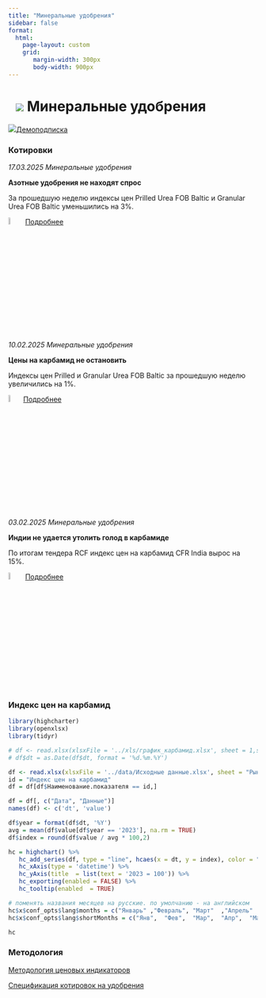 ```yaml
---
title: "Минеральные удобрения"
sidebar: false
format: 
  html:
    page-layout: custom
    grid:
       margin-width: 300px
       body-width: 900px
---
```


# ![](../images/icon-agro.svg) Минеральные удобрения {.my-custom-class style="margin-left:3%;"}

![](../images/icon-subscription.svg)[Демоподписка](../demo-subscription.qmd)

::::: {.grid style="margin-left:0%"}
::: {.g-col-12 .g-col-sm-12 .g-col-xs-12 .g-col-xl-6 .g-col-md-6 .g-col-lg-6}
### Котировки

*17.03.2025 Минеральные удобрения*

**Азотные удобрения не находят спрос**

За прошедшую неделю индексы цен Prilled Urea FOB Baltic и Granular Urea FOB Baltic уменьшились на 3%. 

![](../images/icon-locker.svg){width="6%"} [Подробнее](../demo-subscription.qmd)

*10.02.2025 Минеральные удобрения*

**Цены на карбамид не остановить**

Индексы цен Prilled и Granular Urea FOB Baltic за прошедшую неделю увеличились на 1%.

![](../images/icon-locker.svg){width="6%"}[Подробнее](../demo-subscription.qmd)

*03.02.2025 Минеральные удобрения*

**Индии не удается утолить голод в карбамиде**

По итогам тендера RCF индекс цен на карбамид CFR India вырос на 15%.

![](../images/icon-locker.svg){width="6%"} [Подробнее](../demo-subscription.qmd)

:::

::: {.g-col-12 .g-col-sm-12 .g-col-xs-12 .g-col-xl-6 .g-col-md-6 .g-col-lg-6}
### Индекс цен на карбамид

```r

library(highcharter)
library(openxlsx)
library(tidyr)

# df <- read.xlsx(xlsxFile = '../xls/график_карбамид.xlsx', sheet = 1,startRow = 1, detectDates = TRUE) 
# df$dt = as.Date(df$dt, format = '%d.%m.%Y')

df <- read.xlsx(xlsxFile = '../data/Исходные данные.xlsx', sheet = "Рынки", detectDates = TRUE)
id = "Индекс цен на карбамид"
df = df[df$Наименование.показателя == id,]

df = df[, c("Дата", "Данные")]
names(df) <- c('dt', 'value')

df$year = format(df$dt, '%Y')
avg = mean(df$value[df$year == '2023'], na.rm = TRUE)
df$index = round(df$value / avg * 100,2)

hc = highchart() %>% 
   hc_add_series(df, type = "line", hcaes(x = dt, y = index), color = "#1A4AFC", name = "Индекс цен на карбамид", marker = list(enabled = FALSE)) %>% 
   hc_xAxis(type = 'datetime') %>% 
   hc_yAxis(title  = list(text = '2023 = 100')) %>% 
   hc_exporting(enabled = FALSE) %>% 
   hc_tooltip(enabled  = TRUE)

# поменять названия месяцев на русские. по умолчанию - на английском
hc$x$conf_opts$lang$months = c("Январь"	,"Февраль",	"Март"	,"Апрель"	,"Май",	"Июнь", "Июль",	"Август",	"Сентябрь",	"Октябрь",	"Ноябрь",	"Декабрь")
hc$x$conf_opts$lang$shortMonths = c("Янв", 	"Фев",	"Мар",	"Апр",	"Май",	"Июн",	"Июл",	"Авг",	"Сен",	"Окт",	"Ноя",	"Дек")

hc

```
:::
:::::

### Методология

[Методология ценовых индикаторов](../methodology/methodology-benchmark-pbc.qmd)

[Спецификация котировок на удобрения](../methodology/specs-fertilizers.qmd)
